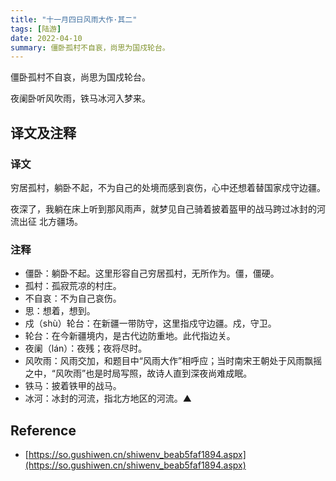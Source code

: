 ```yaml
---
title: "十一月四日风雨大作·其二"
tags: [陆游]
date: 2022-04-10
summary: 僵卧孤村不自哀，尚思为国戍轮台。
---
```


僵卧孤村不自哀，尚思为国戍轮台。

夜阑卧听风吹雨，铁马冰河入梦来。

## 译文及注释

### 译文

穷居孤村，躺卧不起，不为自己的处境而感到哀伤，心中还想着替国家戍守边疆。

夜深了，我躺在床上听到那风雨声，就梦见自己骑着披着盔甲的战马跨过冰封的河流出征
北方疆场。

### 注释

- 僵卧：躺卧不起。这里形容自己穷居孤村，无所作为。僵，僵硬。
- 孤村：孤寂荒凉的村庄。
- 不自哀：不为自己哀伤。
- 思：想着，想到。
- 戍（shù）轮台：在新疆一带防守，这里指戍守边疆。戍，守卫。
- 轮台：在今新疆境内，是古代边防重地。此代指边关。
- 夜阑（lán）：夜残；夜将尽时。
- 风吹雨：风雨交加，和题目中“风雨大作”相呼应；当时南宋王朝处于风雨飘摇之中，“风吹雨”也是时局写照，故诗人直到深夜尚难成眠。
- 铁马：披着铁甲的战马。
- 冰河：冰封的河流，指北方地区的河流。▲

## Reference

- [https://so.gushiwen.cn/shiwenv_beab5faf1894.aspx](https://so.gushiwen.cn/shiwenv_beab5faf1894.aspx)